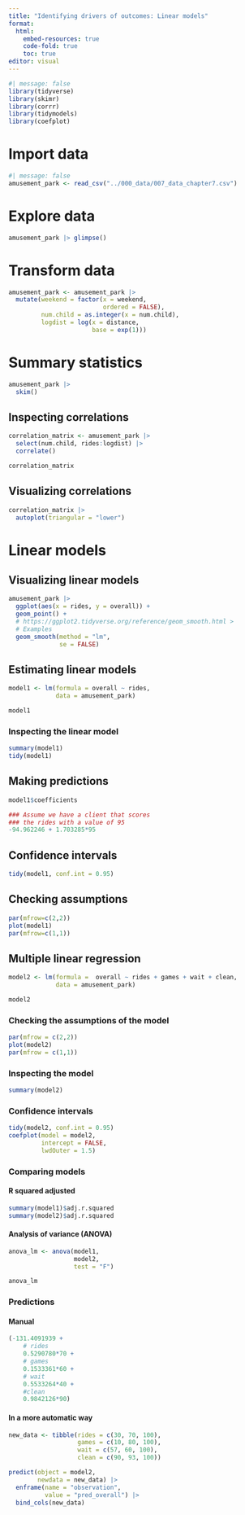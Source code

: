 ---
title: "Identifying drivers of outcomes: Linear models"
format: 
  html:
    embed-resources: true
    code-fold: true
    toc: true
editor: visual
---

```{r}
#| message: false
library(tidyverse)
library(skimr)
library(corrr)
library(tidymodels)
library(coefplot)
```

# Import data

```{r}
#| message: false
amusement_park <- read_csv("../000_data/007_data_chapter7.csv")
```

# Explore data

```{r}
amusement_park |> glimpse()
```

# Transform data

```{r}
amusement_park <- amusement_park |> 
  mutate(weekend = factor(x = weekend,
                          ordered = FALSE),
         num.child = as.integer(x = num.child),
         logdist = log(x = distance, 
                       base = exp(1)))
```

# Summary statistics

```{r}
amusement_park |> 
  skim()
```

## Inspecting correlations

```{r}
correlation_matrix <- amusement_park |> 
  select(num.child, rides:logdist) |> 
  correlate()

correlation_matrix
```

## Visualizing correlations

```{r}
correlation_matrix |> 
  autoplot(triangular = "lower")
```

# Linear models

## Visualizing linear models

```{r}
amusement_park |>
  ggplot(aes(x = rides, y = overall)) + 
  geom_point() +
  # https://ggplot2.tidyverse.org/reference/geom_smooth.html >
  # Examples
  geom_smooth(method = "lm",
              se = FALSE)
```

## Estimating linear models

```{r}
model1 <- lm(formula = overall ~ rides,
             data = amusement_park)

model1
```

### Inspecting the linear model

```{r}
summary(model1)
tidy(model1)
```

## Making predictions

```{r}
model1$coefficients

### Assume we have a client that scores
### the rides with a value of 95
-94.962246 + 1.703285*95
```

## Confidence intervals

```{r}
tidy(model1, conf.int = 0.95)
```

## Checking assumptions

```{r}
par(mfrow=c(2,2))
plot(model1)
par(mfrow=c(1,1))
```

## Multiple linear regression

```{r}
model2 <- lm(formula =  overall ~ rides + games + wait + clean,
             data = amusement_park)

model2
```

### Checking the assumptions of the model

```{r}
par(mfrow = c(2,2))
plot(model2)
par(mfrow = c(1,1))
```

### Inspecting the model

```{r}
summary(model2)
```

### Confidence intervals

```{r}
tidy(model2, conf.int = 0.95)
coefplot(model = model2,
         intercept = FALSE,
         lwdOuter = 1.5)
```

### Comparing models

#### R squared adjusted

```{r}
summary(model1)$adj.r.squared
summary(model2)$adj.r.squared
```

#### Analysis of variance (ANOVA)

```{r}
anova_lm <- anova(model1,
                  model2,
                  test = "F")

anova_lm
```

### Predictions

#### Manual

```{r}
(-131.4091939 +
    # rides
    0.5290780*70 +
    # games
    0.1533361*60 +
    # wait
    0.5533264*40 +
    #clean
    0.9842126*90)
```

#### In a more automatic way

```{r}
new_data <- tibble(rides = c(30, 70, 100),
                   games = c(10, 80, 100),
                   wait = c(57, 60, 100),
                   clean = c(90, 93, 100))

predict(object = model2,
        newdata = new_data) |> 
  enframe(name = "observation", 
          value = "pred_overall") |> 
  bind_cols(new_data)
```

